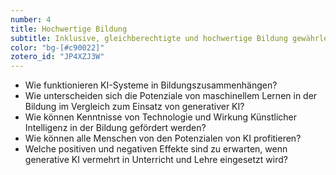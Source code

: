 ```yaml
---
number: 4
title: Hochwertige Bildung
subtitle: Inklusive, gleichberechtigte und hochwertige Bildung gewährleisten und Möglichkeiten des lebenslangen Lernens für alle fördern.
color: "bg-[#c90022]"
zotero_id: "JP4XZJ3W"
---
```

- Wie funktionieren KI-Systeme in Bildungszusammenhängen?
- Wie unterscheiden sich die Potenziale von maschinellem Lernen in der Bildung im Vergleich zum Einsatz von generativer KI?
- Wie können Kenntnisse von Technologie und Wirkung Künstlicher Intelligenz in der Bildung gefördert werden?
- Wie können alle Menschen von den Potenzialen von KI profitieren?
- Welche positiven und negativen Effekte sind zu erwarten, wenn generative KI vermehrt in Unterricht und Lehre eingesetzt wird?
